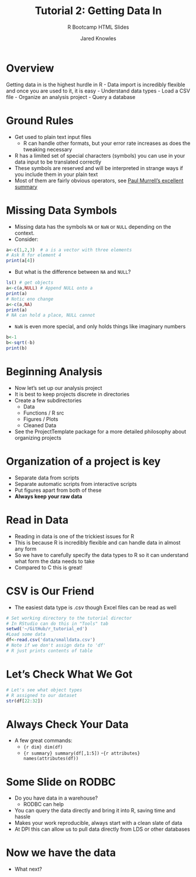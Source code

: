 % Tutorial 2: Getting Data In
% R Bootcamp HTML Slides
% Jared Knowles

# Overview
Getting data in is the highest hurdle in R
- Data import is incredibly flexible and once you are used to it, it is easy
- Understand data types
- Load a CSV file
- Organize an analysis project
- Query a database

# Ground Rules
- Get used to plain text input files
  * R can handle other formats, but your error rate increases as does the tweaking necessary
- R has a limited set of special characters (symbols) you can use in your data input to be translated correctly 
- These symbols are reserved and will be interpreted in strange ways if you include them in your plain text
- Most of them are fairly obvious operators, see [Paul Murrell's excellent summary](http://www.stat.auckland.ac.nz/~paul/ItDT/HTML/node75.html)


# Missing Data Symbols
- Missing data has the symbols `NA` or `NaN` or `NULL` depending on the context.
- Consider:
```r
a<-c(1,2,3)  # a is a vector with three elements
# Ask R for element 4
print(a[4])
```
- But what is the difference between `NA` and `NULL`?
```r
ls() # get objects
a<-c(a,NULL) # Append NULL onto a
print(a)
# Notic eno change
a<-c(a,NA)
print(a)
# NA can hold a place, NULL cannot
```
- `NaN` is even more special, and only holds things like imaginary numbers
```r
b<-1
b<-sqrt(-b)
print(b)
```

# Beginning Analysis
- Now let's set up our analysis project
- It is best to keep projects discrete in directories
- Create a few subdirectories
  - Data
  - Functions / R src
  - Figures / Plots
  - Cleaned Data
- See the ProjectTemplate package for a more detailed philosophy about organizing projects

# Organization of a project is key
- Separate data from scripts
- Separate automatic scripts from interactive scripts
- Put figures apart from both of these
- **Always keep your raw data**

# Read in Data
- Reading in data is one of the trickiest issues for R
- This is because R is incredibly flexible and can handle data in almost any form
- So we have to carefully specify the data types to R so it can understand what form the data needs to take
- Compared to C this is great!

# CSV is Our Friend
- The easiest data type is .csv though Excel files can be read as well
```r
# Set working directory to the tutorial director
# In RStudio can do this in "Tools" tab
setwd('~/GitHub/r_tutorial_ed')
#Load some data
df<-read.csv('data/smalldata.csv')
# Note if we don't assign data to 'df'
# R just prints contents of table
```

# Let's Check What We Got
```r
# Let's see what object types 
# R assigned to our dataset
str(df[22:32])
```

# Always Check Your Data
- A few great commands:
  - ```{r dim}
  dim(df)
  ```
  - ```{r summary}
  summary(df[,1:5])
    ```
  -```{r attributes}
  names(attributes(df))
```
  

# Some Slide on RODBC
- Do you have data in a warehouse? 
  - RODBC can help
- You can query the data directly and bring it into R, saving time and hassle
- Makes your work reproducible, always start with a clean slate of data
- At DPI this can allow us to pull data directly from LDS or other databases

# Now we have the data
- What next?